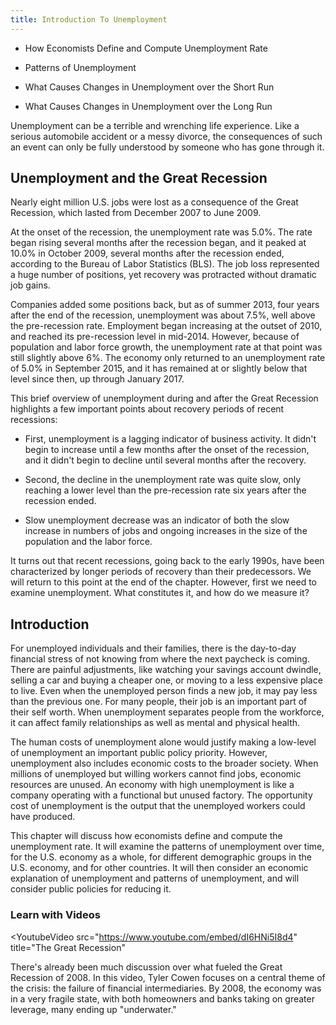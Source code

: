 ```yaml
---
title: Introduction To Unemployment
---
```


<Info title='In this chapter, you will learn about:'>

- How Economists Define and Compute Unemployment Rate

- Patterns of Unemployment

- What Causes Changes in Unemployment over the Short Run

- What Causes Changes in Unemployment over the Long Run

</Info>

Unemployment can be a terrible and wrenching life experience. Like a serious automobile accident or a messy divorce, the consequences of such an event can only be fully understood by someone who has gone through it.

## Unemployment and the Great Recession

<Callout>
  Nearly eight million U.S. jobs were lost as a consequence of the Great
  Recession, which lasted from December 2007 to June 2009.
</Callout>

At the onset of the recession, the unemployment rate was 5.0%. The rate began rising several months after the recession began, and it peaked at 10.0% in October 2009, several months after the recession ended, according to the Bureau of Labor Statistics (BLS). The job loss represented a huge number of positions, yet recovery was protracted without dramatic job gains.

Companies added some positions back, but as of summer 2013, four years after the end of the recession, unemployment was about 7.5%, well above the pre-recession rate. Employment began increasing at the outset of 2010, and reached its pre-recession level in mid-2014. However, because of population and labor force growth, the unemployment rate at that point was still slightly above 6%. The economy only returned to an unemployment rate of 5.0% in September 2015, and it has remained at or slightly below that level since then, up through January 2017.

This brief overview of unemployment during and after the Great Recession highlights a few important points about recovery periods of recent recessions:

- First, unemployment is a lagging indicator of business activity. It didn't begin to increase until a few months after the onset of the recession, and it didn't begin to decline until several months after the recovery.

- Second, the decline in the unemployment rate was quite slow, only reaching a lower level than the pre-recession rate six years after the recession ended.

- Slow unemployment decrease was an indicator of both the slow increase in numbers of jobs and ongoing increases in the size of the population and the labor force.

It turns out that recent recessions, going back to the early 1990s, have been characterized by longer periods of recovery than their predecessors. We will return to this point at the end of the chapter. However, first we need to examine unemployment. What constitutes it, and how do we measure it?

## Introduction

For unemployed individuals and their families, there is the day-to-day financial stress of not knowing from where the next paycheck is coming. There are painful adjustments, like watching your savings account dwindle, selling a car and buying a cheaper one, or moving to a less expensive place to live. Even when the unemployed person finds a new job, it may pay less than the previous one. For many people, their job is an important part of their self worth. When unemployment separates people from the workforce, it can affect family relationships as well as mental and physical health.

The human costs of unemployment alone would justify making a low-level of unemployment an important public policy priority. However, unemployment also includes economic costs to the broader society. When millions of unemployed but willing workers cannot find jobs, economic resources are unused. An economy with high unemployment is like a company operating with a functional but unused factory. The opportunity cost of unemployment is the output that the unemployed workers could have produced.

This chapter will discuss how economists define and compute the unemployment rate. It will examine the patterns of unemployment over time, for the U.S. economy as a whole, for different demographic groups in the U.S. economy, and for other countries. It will then consider an economic explanation of unemployment and patterns of unemployment, and will consider public policies for reducing it.

### Learn with Videos

<YoutubeVideo
  src="https://www.youtube.com/embed/dI6HNi5I8d4"
  title="The Great Recession"
>

There's already been much discussion over what fueled the Great Recession of 2008. In this video, Tyler Cowen focuses on a central theme of the crisis: the failure of financial intermediaries. By 2008, the economy was in a very fragile state, with both homeowners and banks taking on greater leverage, many ending up "underwater."

</YoutubeVideo>
